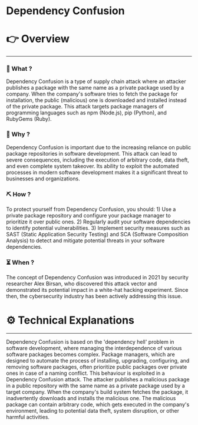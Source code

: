 # Dependency Confusion


# 👉 Overview

---

### 👀 What ?

Dependency Confusion is a type of supply chain attack where an attacker publishes a package with the same name as a private package used by a company. When the company's software tries to fetch the package for installation, the public (malicious) one is downloaded and installed instead of the private package. This attack targets package managers of programming languages such as npm (Node.js), pip (Python), and RubyGems (Ruby).


### 🧐 Why ?

Dependency Confusion is important due to the increasing reliance on public package repositories in software development. This attack can lead to severe consequences, including the execution of arbitrary code, data theft, and even complete system takeover. Its ability to exploit the automated processes in modern software development makes it a significant threat to businesses and organizations.


### ⛏️ How ?

To protect yourself from Dependency Confusion, you should: 1) Use a private package repository and configure your package manager to prioritize it over public ones. 2) Regularly audit your software dependencies to identify potential vulnerabilities. 3) Implement security measures such as SAST (Static Application Security Testing) and SCA (Software Composition Analysis) to detect and mitigate potential threats in your software dependencies.


### ⏳ When ?

The concept of Dependency Confusion was introduced in 2021 by security researcher Alex Birsan, who discovered this attack vector and demonstrated its potential impact in a white-hat hacking experiment. Since then, the cybersecurity industry has been actively addressing this issue.


# ⚙️ Technical Explanations

---

Dependency Confusion is based on the 'dependency hell' problem in software development, where managing the interdependence of various software packages becomes complex. Package managers, which are designed to automate the process of installing, upgrading, configuring, and removing software packages, often prioritize public packages over private ones in case of a naming conflict. This behaviour is exploited in a Dependency Confusion attack. The attacker publishes a malicious package in a public repository with the same name as a private package used by a target company. When the company's build system fetches the package, it inadvertently downloads and installs the malicious one. The malicious package can contain arbitrary code, which gets executed in the company's environment, leading to potential data theft, system disruption, or other harmful activities.
